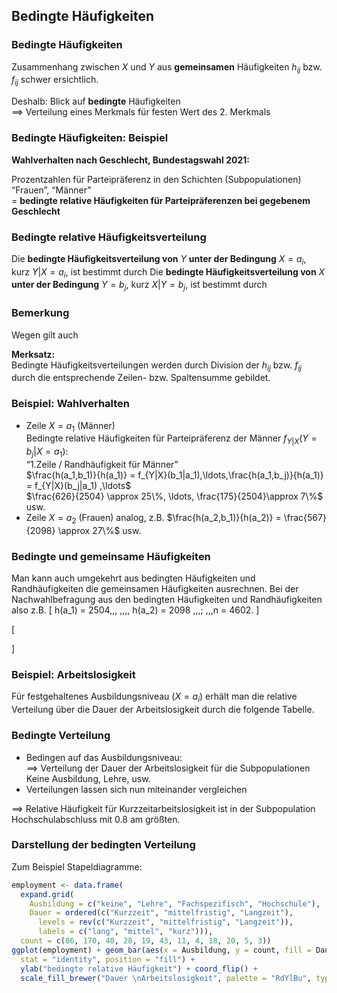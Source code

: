 ## Bedingte Häufigkeiten

### Bedingte Häufigkeiten

Zusammenhang zwischen $X$ und $Y$ aus **gemeinsamen** Häufigkeiten $h_{ij}$ bzw. $f_{ij}$ schwer ersichtlich.

Deshalb: Blick auf **bedingte** Häufigkeiten  
$\implies$ Verteilung eines Merkmals für festen Wert des 2. Merkmals

### Bedingte Häufigkeiten: Beispiel

**Wahlverhalten nach Geschlecht, Bundestagswahl 2021:**

\begin{center}
      \begin{tabular}{r | ccccccc | c}
          & \text{SPD} & \text{CDU/CSU} & \text{Grüne} & \text{FDP} & \text{AfD} & \text{Linke} &  \text{Rest} \\ \hline
          Männer & 25 & 24 & 14 & 13 & 12 & 5 & 7  & 100\\
          Frauen & 27 & 24 & 16 & 10 &  8 & 5 & 10 & 100 \\ 
      \end{tabular}
\end{center}

Prozentzahlen für Parteipräferenz in den Schichten (Subpopulationen) "Frauen",
"Männer"  
$=$ **bedingte relative Häufigkeiten für Parteipräferenzen bei gegebenem Geschlecht**


### Bedingte relative Häufigkeitsverteilung

Die **bedingte Häufigkeitsverteilung von** $Y$ **unter der Bedingung** $X=a_i$, kurz $Y|X=a_i$, ist bestimmt durch
\begin{displaymath}
f_{Y|X}(b_1|a_i) = \frac{h_{i1}}{h_{i\cdot}} ,\dots, f_{Y|X}(b_m|a_i) =
\frac{h_{im}}{h_{i\cdot}}.
\end{displaymath}
\vspace{0.5cm}
Die **bedingte Häufigkeitsverteilung von** $X$ **unter der Bedingung** $Y=b_j$, kurz $X|Y=b_j$, ist bestimmt durch
\begin{displaymath}
f_{X|Y}(a_1|b_j) = \frac{h_{1j}}{h_{\cdot j}},\dots,f_{X|Y}(a_k|b_j) =
\frac{h_{kj}}{h_{\cdot j}}.
\end{displaymath}




### Bemerkung
Wegen
\begin{displaymath}
\frac{h_{i1}}{h_{i\cdot}} = \frac{h_{i1}/n}{h_{i\cdot}/n} = \frac{f_{i1}}{f_{i\cdot}}
\end{displaymath}
gilt auch
\begin{displaymath}
\begin{array}{c}
f_{Y|X}(b_1|a_i) = \frac{f_{i1}}{f_{i\cdot}} ,\ldots, f_{Y|X}(b_m|a_i) = \frac{f_{im}}{f_{i\cdot}} \\*[0.5cm]
f_{X|Y}(a_1|b_j) = \frac{f_{1j}}{f_{\cdot j}} ,\ldots, f_{X|Y}(a_k|b_j) = \frac{f_{kj}}{f_{\cdot j}}.
\end{array}
\end{displaymath}

\noindent 
**Merksatz:**  
Bedingte Häufigkeitsverteilungen werden durch Division der $h_{ij}$ bzw. $f_{ij}$ durch
die entsprechende Zeilen- bzw. Spaltensumme gebildet.


### Beispiel: Wahlverhalten

\small
    \begin{center}
      \begin{tabular}{r | ccccccc | c}
          & \text{SPD} & \text{CDU/CSU} & \text{Grüne} & \text{FDP} & \text{AfD} & \text{Linke} &  \text{Rest} & $\sum$ \\ \hline
          Männer & 626 & 601 & 352 & 325 & 300 & 125 & 175 & 2504\\
          Frauen & 567 & 504 & 335 & 211 &  167 & 104 & 210 & 2098 \\ 
      \end{tabular}
\end{center}

\normalsize

-  Zeile $X = a_1$ (Männer)  
   Bedingte relative Häufigkeiten für Parteipräferenz der Männer $f_{Y|X}(Y = b_j | X = a_1)$:  
   "1.Zeile / Randhäufigkeit für Männer"  
   $\frac{h(a_1,b_1)}{h(a_1)} = f_{Y|X}(b_1|a_1),\ldots,\frac{h(a_1,b_j)}{h(a_1)} = f_{Y|X}(b_j|a_1) ,\ldots$   
   $\frac{626}{2504} \approx 25\%, \ldots, \frac{175}{2504}\approx 7\%$ usw.
-  Zeile $X = a_2$ (Frauen) analog, z.B. $\frac{h(a_2,b_1)}{h(a_2)} = \frac{567}{2098} \approx 27\%$ usw.

### Bedingte und gemeinsame Häufigkeiten

Man kann auch umgekehrt aus bedingten Häufigkeiten und Randhäufigkeiten die gemeinsamen Häufigkeiten ausrechnen. Bei der Nachwahlbefragung aus den bedingten Häufigkeiten und Randhäufigkeiten also z.B.
\[
h(a_1) = 2504\,\,\, \mbox{Männer},\,\,\, h(a_2) = 2098 \,\,\,\mbox{Frauen}; \,\,\,n = 4602.
\]

\[
\begin{array}{lcl}
& & h(a_1)\cdot f(b_1|a_1) = h(a_1,b_1)\\
\implies & &\\
& & 2504\cdot 25\% \approx 626 \quad\mbox{usw.}
\end{array}
\]


### Beispiel: Arbeitslosigkeit

\begin{displaymath}
  \begin{array}{l}
      f(b_j|a_i), \quad X = a_i, \,\,\,i=1,\ldots,4 \,\,\,\mbox{Ausbildungsniveau}
      \\*[0.5cm] \mbox{z.B.}\,\,\, \frac{86}{123} = 0.699, \,\frac{19}{123} = 0.154,\ldots
      \\*[0.5cm] \hspace*{1.5cm}\frac{170}{233} = 0.730,\ldots
      \\*[0.5cm] \hspace*{1.5cm} \mbox{usw.}
  \end{array}
\end{displaymath}

\vspace*{1cm}

Für festgehaltenes Ausbildungsniveau $(X=a_i)$ erhält man die relative
Verteilung über die Dauer der Arbeitslosigkeit durch die folgende Tabelle.

### Bedingte Verteilung

\begin{center}
  \begin{small}
   \begin{tabular}{l|ccc|c}
\multicolumn{1}{c}{}
& \multicolumn{1}{c}{Kurzzeit-}
  & \multicolumn{1}{c}{mittelfristige}
    & \multicolumn{1}{c}{Langzeit-}\\
\multicolumn{1}{c}{}
& \multicolumn{1}{c}{arbeitslosigkeit}
  & \multicolumn{1}{c}{Arbeitslosigkeit}
    & \multicolumn{1}{c}{arbeitslosigkeit}\\\cline{2-4}
Keine Ausb.     & 0.699 & 0.154 & 0.147 & 1\\
Lehre                & 0.730 & 0.184 & 0.086 & 1\\
Fachspez. Aus. & 0.714 & 0.197 & 0.089 & 1\\
Hochschula.    & 0.800 & 0.114 & 0.086 & 1\\\cline{2-4}
    \end{tabular}
   \end{small}
  \end{center}

-  Bedingen auf das Ausbildungsniveau:  
    $\implies$ Verteilung der Dauer der Arbeitslosigkeit für die Subpopulationen \grqq Keine Ausbildung\grqq,
\grqq Lehre\grqq, usw.
-  Verteilungen lassen sich nun miteinander vergleichen

$\implies$ Relative Häufigkeit für Kurzzeitarbeitslosigkeit ist in der Subpopulation \grqq Hochschulabschluss\grqq\ mit $0.8$ am größten.

### Darstellung der bedingten Verteilung

Zum Beispiel Stapeldiagramme:

```r
employment <- data.frame(
  expand.grid(
    Ausbildung = c("keine", "Lehre", "Fachspezifisch", "Hochschule"), 
    Dauer = ordered(c("Kurzzeit", "mittelfristig", "Langzeit"), 
      levels = rev(c("Kurzzeit", "mittelfristig", "Langzeit")),
      labels = c("lang", "mittel", "kurz"))), 
  count = c(86, 170, 40, 28, 19, 43, 11, 4, 18, 20, 5, 3))
ggplot(employment) + geom_bar(aes(x = Ausbildung, y = count, fill = Dauer), 
  stat = "identity", position = "fill") + 
  ylab("bedingte relative Häufigkeit") + coord_flip() +
  scale_fill_brewer("Dauer \nArbeitslosigkeit", palette = "RdYlBu", type = "seq", direction = -1, ) + guides(fill = guide_legend(reverse = TRUE)) + theme(legend.position = "bottom")
```
